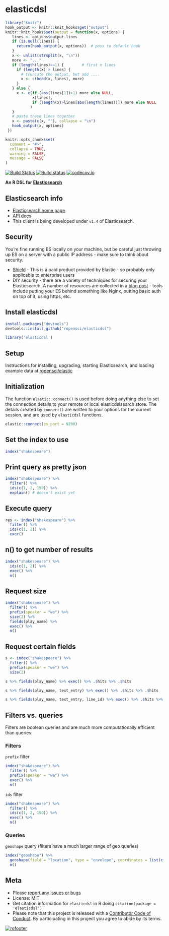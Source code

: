 elasticdsl
=======

```r
library("knitr")
hook_output <- knitr::knit_hooks$get("output")
knitr::knit_hooks$set(output = function(x, options) {
   lines <- options$output.lines
   if (is.null(lines)) {
     return(hook_output(x, options))  # pass to default hook
   }
   x <- unlist(strsplit(x, "\n"))
   more <- "..."
   if (length(lines)==1) {        # first n lines
     if (length(x) > lines) {
       # truncate the output, but add ....
       x <- c(head(x, lines), more)
     }
   } else {
     x <- c(if (abs(lines[1])>1) more else NULL,
            x[lines],
            if (length(x)>lines[abs(length(lines))]) more else NULL
           )
   }
   # paste these lines together
   x <- paste(c(x, ""), collapse = "\n")
   hook_output(x, options)
 })

knitr::opts_chunk$set(
  comment = "#>",
  collapse = TRUE,
  warning = FALSE,
  message = FALSE
)
```

[![Build Status](https://api.travis-ci.org/ropensci/elasticdsl.svg)](https://travis-ci.org/ropensci/elasticdsl)
[![Build status](https://ci.appveyor.com/api/projects/status/r810moreouuq18ox?svg=true)](https://ci.appveyor.com/project/sckott/elasticdsl)
[![codecov.io](https://codecov.io/github/ropensci/elasticdsl/coverage.svg?branch=master)](https://codecov.io/github/ropensci/elasticdsl?branch=master)

**An R DSL for [Elasticsearch](http://elasticsearch.org)**

## Elasticsearch info

* [Elasticsearch home page](http://elasticsearch.org)
* [API docs](http://www.elasticsearch.org/guide/en/elasticsearch/reference/current/index.html)
* This client is being developed under `v1.4` of Elasticsearch.

## Security

You're fine running ES locally on your machine, but be careful just throwing up ES on a server with a public IP address - make sure to think about security.

* [Shield](https://www.elastic.co/products/shield) - This is a paid product provided by Elastic - so probably only applicable to enterprise users
* DIY security - there are a variety of techniques for securing your Elasticsearch. A number of resources are collected in a [blog post](http://recology.info/2015/02/secure-elasticsearch/) - tools include putting your ES behind something like Nginx, putting basic auth on top of it, using https, etc.

## Install elasticdsl

```r
install.packages("devtools")
devtools::install_github("ropensci/elasticdsl")
```

```r
library('elasticdsl')
```

## Setup

Instructions for installing, upgrading, starting Elasticsearch, and loading example data at [ropensci/elastic](https://github.com/ropensci/elastic#install-elasticsearch)

## Initialization

The function `elastic::connect()` is used before doing anything else to set the connection details to your remote or local elasticdslsearch store. The details created by `connect()` are written to your options for the current session, and are used by `elasticdsl` functions.

```r
elastic::connect(es_port = 9200)
```

## Set the index to use

```r
index("shakespeare")
```

## Print query as pretty json

```r
index("shakespeare") %>%
  filter() %>% 
  ids(c(1, 2, 150)) %>%
  explain() # doesn't exist yet
```

## Execute query

```r
res <- index("shakespeare") %>%
  filter() %>% 
  ids(c(1, 2)) %>%
  exec()
```

## n() to get number of results

```r
index("shakespeare") %>%
  ids(c(1, 2)) %>%
  exec() %>% 
  n()
```

## Request size

```r
index("shakespeare") %>%
  filter() %>% 
  prefix(speaker = "we") %>%
  size(2) %>% 
  fields(play_name) %>% 
  exec() %>% 
  n()
```

## Request certain fields

```r
s <- index("shakespeare") %>%
  filter() %>% 
  prefix(speaker = "we") %>%
  size(2)
```

```r
s %>% fields(play_name) %>% exec() %>% .$hits %>% .$hits
```

```r
s %>% fields(play_name, text_entry) %>% exec() %>% .$hits %>% .$hits
```

```r
s %>% fields(play_name, text_entry, line_id) %>% exec() %>% .$hits %>% .$hits
```

## Filters vs. queries

Filters are boolean queries and are much more computationally efficient than queries. 

### Filters 

`prefix` filter

```r
index("shakespeare") %>%
  filter() %>% 
  prefix(speaker = "we") %>%
  exec() %>% 
  n()
```

`ids` filter

```r
index("shakespeare") %>%
  filter() %>% 
  ids(c(1, 2, 150)) %>%
  exec() %>% 
  n()
```

### Queries

`geoshape` query (filters have a much larger range of geo queries)

```r
index("geoshape") %>%
  geoshape(field = "location", type = "envelope", coordinates = list(c(-30, 50), c(30, 0))) %>% 
  n()
```

## Meta

* Please [report any issues or bugs](https://github.com/ropensci/elasticdsl/issues)
* License: MIT
* Get citation information for `elasticdsl` in R doing `citation(package = 'elasticdsl')`
* Please note that this project is released with a [Contributor Code of Conduct](CONDUCT.md). By participating in this project you agree to abide by its terms.

[![rofooter](http://ropensci.org/public_images/github_footer.png)](http://ropensci.org)
